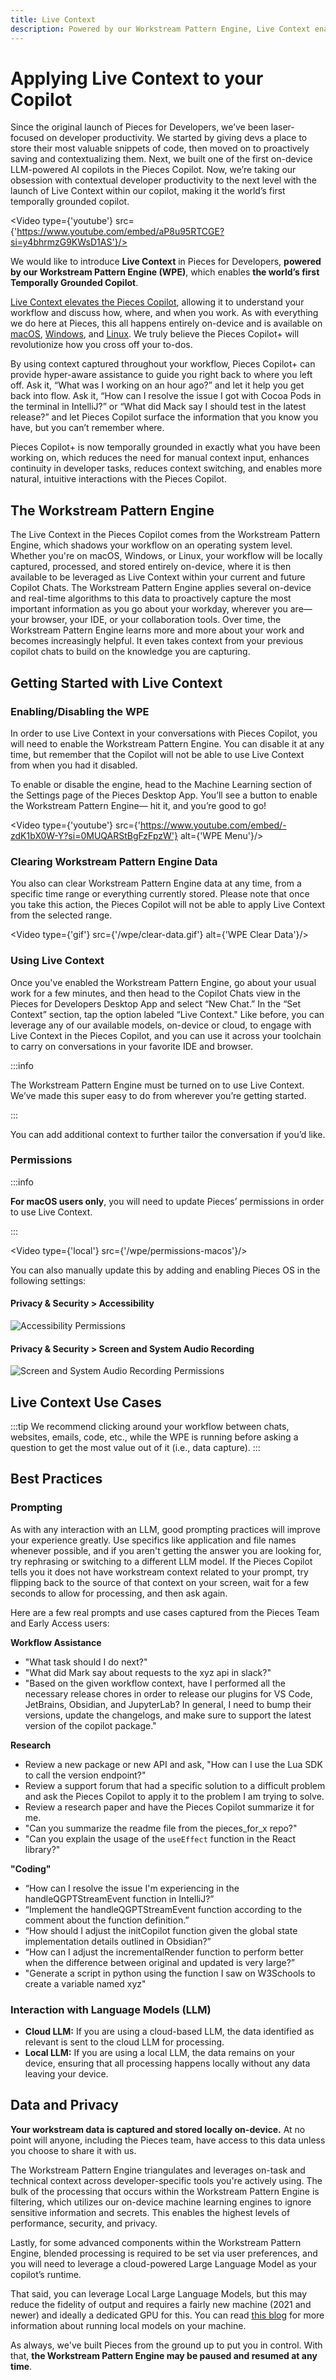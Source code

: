 ```yaml
---
title: Live Context
description: Powered by our Workstream Pattern Engine, Live Context enables the world’s first Temporally Grounded Copilot that understands your unique workflow
---
```



# Applying Live Context to your Copilot

Since the original launch of Pieces for Developers, we’ve been laser-focused on developer productivity. We started by giving devs a place to store their most valuable snippets of code, then moved on to proactively saving and contextualizing them. Next, we built one of the first on-device LLM-powered AI copilots in the Pieces Copilot. Now, we’re taking our obsession with contextual developer productivity to the next level with the launch of Live Context within our copilot, making it the world’s first temporally grounded copilot.

<Video type={'youtube'} src={'https://www.youtube.com/embed/aP8u95RTCGE?si=y4bhrmzG9KWsD1AS'}/>
<MiniSpacer />

We would like to introduce **Live Context** in Pieces for Developers, **powered by our Workstream Pattern Engine (WPE)**, which enables **the world’s first Temporally Grounded Copilot**.

[Live Context elevates the Pieces Copilot](https://code.pieces.app/blog/introducing-pieces-copilot-now-with-live-context), allowing it to understand your workflow and discuss how, where, and when you work. As with everything we do here at Pieces, this all happens entirely on-device and is available on [macOS](/installation-getting-started/macos), [Windows](/installation-getting-started/windows), and [Linux](/installation-getting-started/linux). We truly believe the Pieces Copilot+ will revolutionize how you cross off your to-dos.

By using context captured throughout your workflow, Pieces Copilot+ can provide hyper-aware assistance to guide you right back to where you left off. Ask it, “What was I working on an hour ago?” and let it help you get back into flow. Ask it, “How can I resolve the issue I got with Cocoa Pods in the terminal in IntelliJ?” or “What did Mack say I should test in the latest release?” and let Pieces Copilot surface the information that you know you have, but you can’t remember where.

Pieces Copilot+ is now temporally grounded in exactly what you have been working on, which reduces the need for manual context input, enhances continuity in developer tasks, reduces context switching, and enables more natural, intuitive interactions with the Pieces Copilot.

## The Workstream Pattern Engine

The Live Context in the Pieces Copilot comes from the Workstream Pattern Engine, which shadows your workflow on an operating system level. Whether you're on macOS, Windows, or Linux, your workflow will be locally captured, processed, and stored entirely on-device, where it is then available to be leveraged as Live Context within your current and future Copilot Chats. The Workstream Pattern Engine applies several on-device and real-time algorithms to this data to proactively capture the most important information as you go about your workday, wherever you are— your browser, your IDE, or your collaboration tools. Over time, the Workstream Pattern Engine learns more and more about your work and becomes increasingly helpful. It even takes context from your previous copilot chats to build on the knowledge you are capturing.

## Getting Started with Live Context

### Enabling/Disabling the WPE

In order to use Live Context in your conversations with Pieces Copilot, you will need to enable the Workstream Pattern Engine. You can disable it at any time, but remember that the Copilot will not be able to use Live Context from when you had it disabled.

To enable or disable the engine, head to the Machine Learning section of the Settings page of the Pieces Desktop App. You’ll see a button to enable the Workstream Pattern Engine— hit it, and you’re good to go!

<Video type={'youtube'} src={'https://www.youtube.com/embed/-zdK1bX0W-Y?si=0MUQARStBgFzFpzW'} alt={'WPE Menu'}/>

### Clearing Workstream Pattern Engine Data

You also can clear Workstream Pattern Engine data at any time, from a specific time range or everything currently stored. Please note that once you take this action, the Pieces Copilot will not be able to apply Live Context from the selected range.

<Video type={'gif'} src={'/wpe/clear-data.gif'} alt={'WPE Clear Data'}/>

### Using Live Context

Once you've enabled the Workstream Pattern Engine, go about your usual work for a few minutes, and then head to the Copilot Chats view in the Pieces for Developers Desktop App and select “New Chat.” In the “Set Context” section, tap the option labeled “Live Context." Like before, you can leverage any of our available models, on-device or cloud, to engage with Live Context in the Pieces Copilot, and you can use it across your toolchain to carry on conversations in your favorite IDE and browser.

:::info

The Workstream Pattern Engine must be turned on to use Live Context. We’ve made this super easy to do from wherever you’re getting started.

:::

You can add additional context to further tailor the conversation if you’d like.

### Permissions

:::info

**For macOS users only**, you will need to update Pieces’ permissions in order to use Live Context.

:::

<Video type={'local'}  src={'/wpe/permissions-macos'}/>

You can also manually update this by adding and enabling Pieces OS in the following settings:

#### Privacy & Security > Accessibility
![Accessibility Permissions](/wpe/accessibility-permissions.png)

#### Privacy & Security > Screen and System Audio Recording
![Screen and System Audio Recording Permissions](/wpe/screen-and-system-audio-permissions.png)

## Live Context Use Cases

:::tip
We recommend clicking around your workflow between chats, websites, emails, code, etc., while the WPE is running before asking a question to get the most value out of it (i.e., data capture).
:::

## Best Practices

### Prompting

As with any interaction with an LLM, good prompting practices will improve your experience greatly. Use specifics like application and file names whenever possible, and if you aren't getting the answer you are looking for, try rephrasing or switching to a different LLM model. If the Pieces Copilot tells you it does not have workstream context related to your prompt, try flipping back to the source of that context on your screen, wait for a few seconds to allow for processing, and then ask again.

Here are a few real prompts and use cases captured from the Pieces Team and Early Access users:

**Workflow Assistance**
- "What task should I do next?"
- "What did Mark say about requests to the xyz api in slack?"
- "Based on the given workflow context, have I performed all the necessary release chores in order to release our plugins for VS Code, JetBrains, Obsidian, and JupyterLab? In general, I need to bump their versions, update the changelogs, and make sure to support the latest version of the copilot package."

**Research**
- Review a new package or new API and ask, "How can I use the Lua SDK to call the version endpoint?"
- Review a support forum that had a specific solution to a difficult problem and ask the Pieces Copilot to apply it to the problem I am trying to solve.
- Review a research paper and have the Pieces Copilot summarize it for me.
- "Can you summarize the readme file from the pieces_for_x repo?"
- "Can you explain the usage of the `useEffect` function in the React library?"

**"Coding"**
- “How can I resolve the issue I'm experiencing in the handleQGPTStreamEvent function in IntelliJ?”
- “Implement the handleQGPTStreamEvent function according to the comment about the function definition.”
- “How should I adjust the initCopilot function given the global state implementation details outlined in Obsidian?”
- “How can I adjust the incrementalRender function to perform better when the difference between original and updated is very large?”
- "Generate a script in python using the function I saw on W3Schools to create a variable named xyz"

### Interaction with Language Models (LLM)

- **Cloud LLM:** If you are using a cloud-based LLM, the data identified as relevant is sent to the cloud LLM for processing.
- **Local LLM:** If you are using a local LLM, the data remains on your device, ensuring that all processing happens locally without any data leaving your device.

## Data and Privacy

**Your workstream data is captured and stored locally on-device.** At no point will anyone, including the Pieces team, have access to this data unless you choose to share it with us.

The Workstream Pattern Engine triangulates and leverages on-task and technical context across developer-specific tools you're actively using. The bulk of the processing that occurs within the Workstream Pattern Engine is filtering, which utilizes our on-device machine learning engines to ignore sensitive information and secrets. This enables the highest levels of performance, security, and privacy.

Lastly, for some advanced components within the Workstream Pattern Engine, blended processing is required to be set via user preferences, and you will need to leverage a cloud-powered Large Language Model as your copilot’s runtime.

That said, you can leverage Local Large Language Models, but this may reduce the fidelity of output and requires a fairly new machine (2021 and newer) and ideally a dedicated GPU for this. You can read [this blog](https://code.pieces.app/blog/how-to-run-an-llm-locally-with-pieces) for more information about running local models on your machine.

As always, we've built Pieces from the ground up to put you in control. With that, **the Workstream Pattern Engine may be paused and resumed at any time**.
